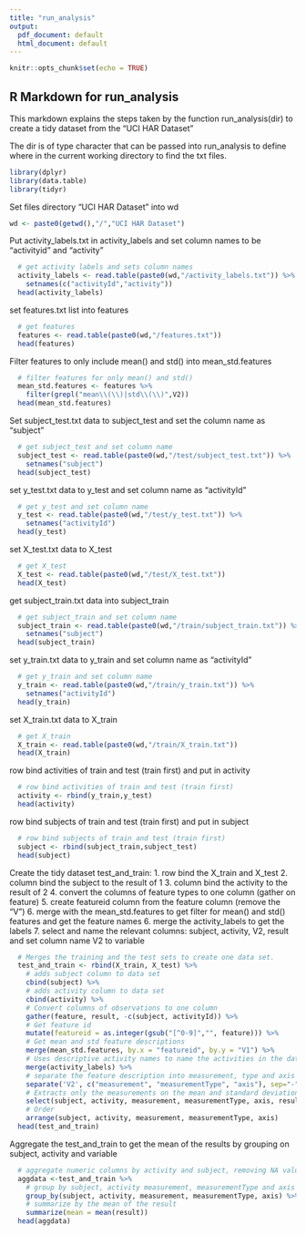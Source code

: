 ```yaml
---
title: "run_analysis"
output:
  pdf_document: default
  html_document: default
---
```


```r
knitr::opts_chunk$set(echo = TRUE)
```

## R Markdown for run_analysis

This markdown explains the steps taken by the function run_analysis(dir) to create a tidy dataset from the "UCI HAR Dataset"

The dir is of type character that can be passed into run_analysis to define where in the current working directory to find the txt files.

```r

library(dplyr)
library(data.table)
library(tidyr)

```

Set files directory "UCI HAR Dataset" into wd

```r

wd <- paste0(getwd(),"/","UCI HAR Dataset")

```


Put activity_labels.txt in activity_labels
and set column names to be "activityid" and "activity"

```r

  # get activity labels and sets column names
  activity_labels <- read.table(paste0(wd,"/activity_labels.txt")) %>%
    setnames(c("activityId","activity"))
  head(activity_labels)

```

set features.txt list into features

```r

  # get features
  features <- read.table(paste0(wd,"/features.txt"))
  head(features)

```

Filter features to only include mean() and std() into mean_std.features

```r
  # filter features for only mean() and std()
  mean_std.features <- features %>%
    filter(grepl("mean\\(\\)|std\\(\\)",V2))
  head(mean_std.features)

```

Set subject_test.txt data to subject_test and set the column name as "subject"

```r

  # get subject_test and set column name
  subject_test <- read.table(paste0(wd,"/test/subject_test.txt")) %>%
    setnames("subject")
  head(subject_test)

```

set y_test.txt data to y_test and set column name as "activityId"

```r

  # get y_test and set column name
  y_test <- read.table(paste0(wd,"/test/y_test.txt")) %>%
    setnames("activityId")
  head(y_test)

```

set X_test.txt data to X_test

```r

  # get X_test
  X_test <- read.table(paste0(wd,"/test/X_test.txt"))
  head(X_test)

```

get subject_train.txt data into subject_train

```r

  # get subject_train and set column name
  subject_train <- read.table(paste0(wd,"/train/subject_train.txt")) %>%
    setnames("subject")
  head(subject_train)

```

set y_train.txt data to y_train and set column name as "activityId"

```r

  # get y_train and set column name
  y_train <- read.table(paste0(wd,"/train/y_train.txt")) %>%
    setnames("activityId")
  head(y_train)

```

set X_train.txt data to X_train

```r

  # get X_train
  X_train <- read.table(paste0(wd,"/train/X_train.txt"))
  head(X_train)

```

row bind activities of train and test (train first) and put in activity

```r

  # row bind activities of train and test (train first)
  activity <- rbind(y_train,y_test)
  head(activity)

```

row bind subjects of train and test (train first) and put in subject

```r

  # row bind subjects of train and test (train first)
  subject <- rbind(subject_train,subject_test)
  head(subject)

```

Create the tidy dataset test_and_train:
1. row bind the X_train and X_test
2. column bind the subject to the result of 1
3. column bind the activity to the result of 2
4. convert the columns of feature types to one column (gather on feature)
5. create featureid column from the feature column (remove the "V")
6. merge with the mean_std.features to get filter for mean() and std() features and get the feature names
6. merge the activity_labels to get the labels
7. select and name the relevant columns: subject, activity, V2, result and set column name V2 to variable

```r

  # Merges the training and the test sets to create one data set.
  test_and_train <- rbind(X_train, X_test) %>%
    # adds subject column to data set
    cbind(subject) %>%
    # adds activity column to data set
    cbind(activity) %>%
    # Convert columns of observations to one column
    gather(feature, result, -c(subject, activityId)) %>%
    # Get feature id
    mutate(featureid = as.integer(gsub("[^0-9]","", feature))) %>%
    # Get mean and std feature descriptions
    merge(mean_std.features, by.x = "featureid", by.y = "V1") %>%
    # Uses descriptive activity names to name the activities in the data set
    merge(activity_labels) %>%
    # separate the feature description into measurement, type and axis
    separate('V2', c("measurement", "measurementType", "axis"), sep="-", extra="drop") %>%
    # Extracts only the measurements on the mean and standard deviation for each measurement.
    select(subject, activity, measurement, measurementType, axis, result) %>%
    # Order
    arrange(subject, activity, measurement, measurementType, axis)
  head(test_and_train)

```

Aggregate the test_and_train to get the mean of the results by grouping on subject, activity and variable

```r

  # aggregate numeric columns by activity and subject, removing NA values
  aggdata <-test_and_train %>%
    # group by subject, activity measurement, measurementType and axis
    group_by(subject, activity, measurement, measurementType, axis) %>%
    # summarize by the mean of the result
    summarize(mean = mean(result))
  head(aggdata)


```

